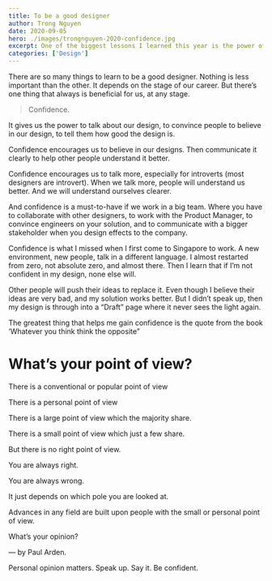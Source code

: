 ```yaml
---
title: To be a good designer
author: Trong Nguyen
date: 2020-09-05
hero: ./images/trongnguyen-2020-confidence.jpg
excerpt: One of the biggest lessons I learned this year is the power of confidence, for a designer.
categories: ['Design']
---
```

There are so many things to learn to be a good designer. Nothing is less important than the other. It depends on the stage of our career. But there’s one thing that always is beneficial for us, at any stage.

> Confidence.

It gives us the power to talk about our design, to convince people to believe in our design, to tell them how good the design is.

Confidence encourages us to believe in our designs. Then communicate it clearly to help other people understand it better.

Confidence encourages us to talk more, especially for introverts (most designers are introvert). When we talk more, people will understand us better. And we will understand ourselves clearer.

And confidence is a must-to-have if we work in a big team. Where you have to collaborate with other designers, to work with the Product Manager, to convince engineers on your solution, and to communicate with a bigger stakeholder when you design effects to the company.

Confidence is what I missed when I first come to Singapore to work. A new environment, new people, talk in a different language. I almost restarted from zero, not absolute zero, and almost there. Then I learn that if I’m not confident in my design, none else will.

Other people will push their ideas to replace it. Even though I believe their ideas are very bad, and my solution works better. But I didn’t speak up, then my design is through into a “Draft” page where it never sees the light again.

The greatest thing that helps me gain confidence is the quote from the book ‘Whatever you think think the opposite”

<div class="longquote">

# What’s your point of view?

There is a conventional or popular point of view

There is a personal point of view

There is a large point of view which the majority share.

There is a small point of view which just a few share.

But there is no right point of view.

You are always right.

You are always wrong.

It just depends on which pole you are looked at.

Advances in any field are built upon people with the small or personal point of view.

What’s your opinion?

― by Paul Arden.

</div>

Personal opinion matters. Speak up. Say it. Be confident.
